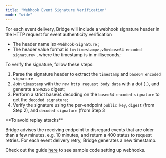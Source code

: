 ```yaml
---
title: "Webhook Event Signature Verification"
mode: "wide"
---
```


For each event delivery, Bridge will include a webhook signature header in the HTTP request for event authenticity verification

- The header name is`X-Webhook-Signature` ;
- The header value format is `t=<timestamp>,v0=<base64 encoded signature>` , where the timestamp is in milliseconds;

To verify the signature, follow these steps:

1. Parse the signature header to extract the `timestamp` and `base64 encoded signature`
2. Join `timestamp` with the `raw http request body data` with a dot (`.`), and generate a `SHA256` digest;
3. Perform a strict base64 decoding on the `based64 encoded signature` to get the `decoded signature`;
4. Verify the signature using the per-endpoint `public key`, `digest` (from Step 2), and `decoded signature` (from Step 3

<Warning>
  **To avoid replay attacks**

  Bridge advises the receiving endpoint to disregard events that are older than a few minutes, e.g. 10 minutes, and return a 400 status to request retries. For each event delivery retry, Bridge generates a new timestamp.
</Warning>

Check out the guide [here](/guides/getstarted/setupwebhooks) to see sample code setting up webhooks.